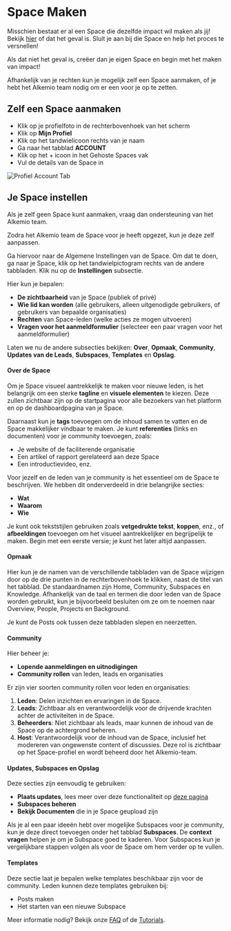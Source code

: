 
# Space Maken

Misschien bestaat er al een Space die dezelfde impact wil maken als jij! Bekijk [hier](https://alkem.io/spaces) of dat het geval is.
Sluit je aan bij die Space en help het proces te versnellen!

Als dat niet het geval is, creëer dan je eigen Space en begin met het maken van impact!

Afhankelijk van je rechten kun je mogelijk zelf een Space aanmaken, of je hebt het Alkemio team nodig om er een voor je op te zetten.

## Zelf een Space aanmaken

- Klik op je profielfoto in de rechterbovenhoek van het scherm
- Klik op **Mijn Profiel**
- Klik op het tandwielicoon rechts van je naam
- Ga naar het tabblad **ACCOUNT**
- Klik op het + icoon in het Gehoste Spaces vak
- Vul de details van de Space in

![Profiel Account Tab](/profile-account-tab.png)

## Je Space instellen

<TutorialSettings />

Als je zelf geen Space kunt aanmaken, vraag dan ondersteuning van het Alkemio team.

Zodra het Alkemio team de Space voor je heeft opgezet, kun je deze zelf aanpassen. 

Ga hiervoor naar de Algemene Instellingen van de Space. Om dat te doen, ga naar je Space, klik op het tandwielpictogram rechts van de andere tabbladen. Klik nu op de **Instellingen** subsectie.

Hier kun je bepalen:

- **De zichtbaarheid** van je Space (publiek of privé)
- **Wie lid kan worden** (alle gebruikers, alleen uitgenodigde gebruikers, of gebruikers van bepaalde organisaties)
- **Rechten** van Space-leden (welke acties ze mogen uitvoeren)
- **Vragen voor het aanmeldformulier** (selecteer een paar vragen voor het aanmeldformulier)

Laten we nu de andere subsecties bekijken: **Over**, **Opmaak**, **Community**, **Updates van de Leads**, **Subspaces**, **Templates** en **Opslag**.

#### Over de Space

Om je Space visueel aantrekkelijk te maken voor nieuwe leden, is het belangrijk om een sterke **tagline** en **visuele elementen** te kiezen. 
Deze zullen zichtbaar zijn op de startpagina voor alle bezoekers van het platform en op de dashboardpagina van je Space.

Daarnaast kun je **tags** toevoegen om de inhoud samen te vatten en de Space makkelijker vindbaar te maken. 
Je kunt **referenties** (links en documenten) voor je community toevoegen, zoals:

- Je website of de faciliterende organisatie
- Een artikel of rapport gerelateerd aan deze Space
- Een introductievideo, enz.

Voor jezelf en de leden van je community is het essentieel om de Space te beschrijven. We hebben dit onderverdeeld in drie belangrijke secties:

- **Wat**
- **Waarom**
- **Wie**

Je kunt ook tekststijlen gebruiken zoals **vetgedrukte tekst**, **koppen**, enz., of **afbeeldingen** toevoegen om het visueel aantrekkelijker en begrijpelijk te maken. 
Begin met een eerste versie; je kunt het later altijd aanpassen.

#### Opmaak

Hier kun je de namen van de verschillende tabbladen van de Space wijzigen door op de drie punten in de rechterbovenhoek te klikken, naast de titel van het tabblad.
De standaardnamen zijn Home, Community, Subspaces en Knowledge. 
Afhankelijk van de taal en termen die door leden van de Space worden gebruikt, kun je bijvoorbeeld besluiten om ze om te noemen naar Overview, People, Projects en Background. 

Je kunt de Posts ook tussen deze tabbladen slepen en neerzetten.

#### Community

Hier beheer je:

- **Lopende aanmeldingen en uitnodigingen**
- **Community rollen** van leden, leads en organisaties

Er zijn vier soorten community rollen voor leden en organisaties:

1. **Leden**: Delen inzichten en ervaringen in de Space.
2. **Leads**: Zichtbaar als en verantwoordelijk voor de drijvende krachten achter de activiteiten in de Space.
3. **Beheerders**: Niet zichtbaar als leads, maar kunnen de inhoud van de Space op de achtergrond beheren.
4. **Host**: Verantwoordelijk voor de inhoud van de Space, inclusief het modereren van ongewenste content of discussies. Deze rol is zichtbaar op het Space-profiel en wordt beheerd door het Alkemio-team.

#### Updates, Subspaces en Opslag

Deze secties zijn eenvoudig te gebruiken:

- **Plaats updates**, lees meer over deze functionaliteit op [deze pagina](/features/updates)
- **Subspaces beheren**
- **Bekijk Documenten** die in je Space geupload zijn

Als je al een paar ideeën hebt over mogelijke Subspaces voor je community, kun je deze direct toevoegen onder het tabblad **Subspaces**. De **context vragen** helpen je om je Subspace goed te kaderen. Voor Subspaces kun je vergelijkbare stappen volgen als voor de Space om hem verder op te vullen.

#### Templates

Deze sectie laat je bepalen welke templates beschikbaar zijn voor de community. Leden kunnen deze templates gebruiken bij:

- Posts maken
- Het starten van een nieuwe Subspace

Meer informatie nodig? Bekijk onze [FAQ](/faq) of de [Tutorials](/how-to/tutorials).
